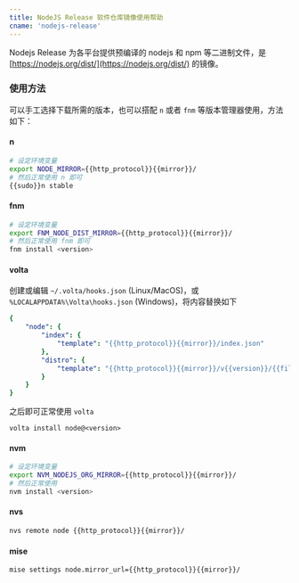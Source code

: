 ```yaml
---
title: NodeJS Release 软件仓库镜像使用帮助
cname: 'nodejs-release'
---
```


Nodejs Release 为各平台提供预编译的 nodejs 和 npm 等二进制文件，是
[https://nodejs.org/dist/](https://nodejs.org/dist/) 的镜像。

### 使用方法

可以手工选择下载所需的版本，也可以搭配 `n` 或者 `fnm` 等版本管理器使用，方法如下：

#### n

<CodeBlock>

```bash
# 设定环境变量
export NODE_MIRROR={{http_protocol}}{{mirror}}/
# 然后正常使用 n 即可
{{sudo}}n stable
```

</CodeBlock>

#### fnm

<CodeBlock>

```bash
# 设定环境变量
export FNM_NODE_DIST_MIRROR={{http_protocol}}{{mirror}}/
# 然后正常使用 fnm 即可
fnm install <version>
```

</CodeBlock>

#### volta

创建或编辑 `~/.volta/hooks.json` (Linux/MacOS)，或 `%LOCALAPPDATA%\Volta\hooks.json` (Windows)，将内容替换如下

<CodeBlock>

```yaml
{
    "node": {
        "index": {
            "template": "{{http_protocol}}{{mirror}}/index.json"
        },
        "distro": {
            "template": "{{http_protocol}}{{mirror}}/v{{version}}/{{filename}}"
        }
    }
}
```

</CodeBlock>

之后即可正常使用 `volta`

```
volta install node@<version>
```

#### nvm

<CodeBlock>

```bash
# 设定环境变量
export NVM_NODEJS_ORG_MIRROR={{http_protocol}}{{mirror}}/
# 然后正常使用
nvm install <version>
```

</CodeBlock>

#### nvs


<CodeBlock>

```bash
nvs remote node {{http_protocol}}{{mirror}}/
```

</CodeBlock>

#### mise

<CodeBlock>

```bash
mise settings node.mirror_url={{http_protocol}}{{mirror}}/
```

</CodeBlock>
